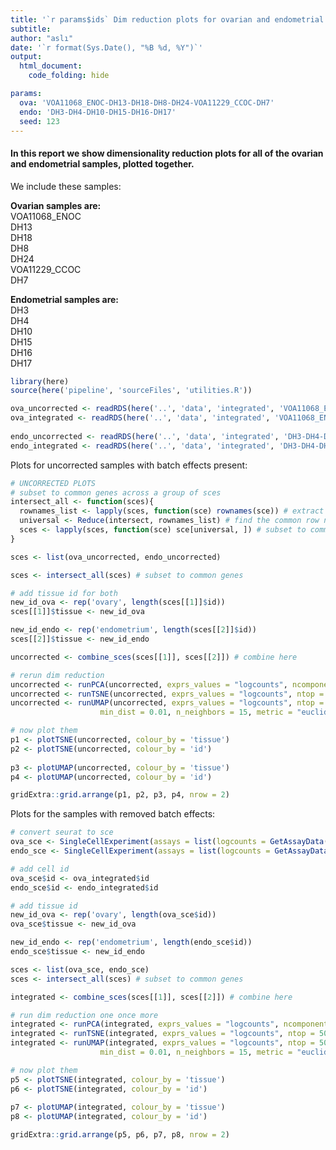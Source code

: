 ```yaml
---
title: '`r params$ids` Dim reduction plots for ovarian and endometrial tumors'
subtitle: 
author: "aslı"
date: '`r format(Sys.Date(), "%B %d, %Y")`'
output: 
  html_document:
    code_folding: hide

params:
  ova: 'VOA11068_ENOC-DH13-DH18-DH8-DH24-VOA11229_CCOC-DH7'
  endo: 'DH3-DH4-DH10-DH15-DH16-DH17'
  seed: 123
---
```


#### In this report we show dimensionality reduction plots for all of the ovarian and endometrial samples, plotted together. 
We include these samples:  

**Ovarian samples are:**  
VOA11068_ENOC  
DH13  
DH18  
DH8  
DH24  
VOA11229_CCOC  
DH7  

**Endometrial samples are:**  
DH3  
DH4  
DH10  
DH15  
DH16  
DH17  
```r

library(here)
source(here('pipeline', 'sourceFiles', 'utilities.R'))

```

```r

ova_uncorrected <- readRDS(here('..', 'data', 'integrated', 'VOA11068_ENOC-DH13-DH18-DH8-DH24-VOA11229_CCOC-DH7', 'uncorrected.rds'))
ova_integrated <- readRDS(here('..', 'data', 'integrated', 'VOA11068_ENOC-DH13-DH18-DH8-DH24-VOA11229_CCOC-DH7', 'integrated.rds'))
  
endo_uncorrected <- readRDS(here('..', 'data', 'integrated', 'DH3-DH4-DH10-DH15-DH16-DH17', 'uncorrected.rds'))
endo_integrated <- readRDS(here('..', 'data', 'integrated', 'DH3-DH4-DH10-DH15-DH16-DH17', 'integrated.rds'))

```

Plots for uncorrected samples with batch effects present: 
```r

# UNCORRECTED PLOTS 
# subset to common genes across a group of sces 
intersect_all <- function(sces){
  rownames_list <- lapply(sces, function(sce) rownames(sce)) # extract row names 
  universal <- Reduce(intersect, rownames_list) # find the common row names in the list 
  sces <- lapply(sces, function(sce) sce[universal, ]) # subset to common genes 
}

sces <- list(ova_uncorrected, endo_uncorrected)

sces <- intersect_all(sces) # subset to common genes 

# add tissue id for both 
new_id_ova <- rep('ovary', length(sces[[1]]$id))
sces[[1]]$tissue <- new_id_ova

new_id_endo <- rep('endometrium', length(sces[[2]]$id))
sces[[2]]$tissue <- new_id_endo

uncorrected <- combine_sces(sces[[1]], sces[[2]]) # combine here

# rerun dim reduction 
uncorrected <- runPCA(uncorrected, exprs_values = "logcounts", ncomponents = 200)
uncorrected <- runTSNE(uncorrected, exprs_values = "logcounts", ntop = 500, ncomponents = 3)
uncorrected <- runUMAP(uncorrected, exprs_values = "logcounts", ntop = 500, ncomponents = 3,
                    min_dist = 0.01, n_neighbors = 15, metric = "euclidean")

# now plot them 
p1 <- plotTSNE(uncorrected, colour_by = 'tissue')
p2 <- plotTSNE(uncorrected, colour_by = 'id')
  
p3 <- plotUMAP(uncorrected, colour_by = 'tissue')
p4 <- plotUMAP(uncorrected, colour_by = 'id')

gridExtra::grid.arrange(p1, p2, p3, p4, nrow = 2)

```

Plots for the samples with removed batch effects: 
```r

# convert seurat to sce 
ova_sce <- SingleCellExperiment(assays = list(logcounts = GetAssayData(object = ova_integrated, slot = "data")))
endo_sce <- SingleCellExperiment(assays = list(logcounts = GetAssayData(object = endo_integrated, slot = "data")))

# add cell id 
ova_sce$id <- ova_integrated$id
endo_sce$id <- endo_integrated$id

# add tissue id
new_id_ova <- rep('ovary', length(ova_sce$id))
ova_sce$tissue <- new_id_ova

new_id_endo <- rep('endometrium', length(endo_sce$id))
endo_sce$tissue <- new_id_endo

sces <- list(ova_sce, endo_sce)
sces <- intersect_all(sces) # subset to common genes 

integrated <- combine_sces(sces[[1]], sces[[2]]) # combine here

# run dim reduction one once more 
integrated <- runPCA(integrated, exprs_values = "logcounts", ncomponents = 200)
integrated <- runTSNE(integrated, exprs_values = "logcounts", ntop = 500, ncomponents = 3)
integrated <- runUMAP(integrated, exprs_values = "logcounts", ntop = 500, ncomponents = 3,
                    min_dist = 0.01, n_neighbors = 15, metric = "euclidean")

# now plot them 
p5 <- plotTSNE(integrated, colour_by = 'tissue')
p6 <- plotTSNE(integrated, colour_by = 'id')
  
p7 <- plotUMAP(integrated, colour_by = 'tissue')
p8 <- plotUMAP(integrated, colour_by = 'id')

gridExtra::grid.arrange(p5, p6, p7, p8, nrow = 2)

```
























